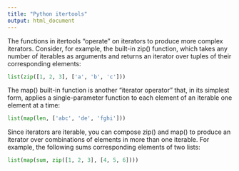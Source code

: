 ```yaml
---
title: "Python itertools"
output: html_document
---
```


The functions in itertools “operate” on iterators to produce more complex iterators. Consider, for example, the built-in zip() function, which takes any number of iterables as arguments and returns an iterator over tuples of their corresponding elements:

```python
list(zip([1, 2, 3], ['a', 'b', 'c']))
```

The map() built-in function is another “iterator operator” that, in its simplest form, applies a single-parameter function to each element of an iterable one element at a time:

```python
list(map(len, ['abc', 'de', 'fghi']))
```

Since iterators are iterable, you can compose zip() and map() to produce an iterator over combinations of elements in more than one iterable. For example, the following sums corresponding elements of two lists:

```python
list(map(sum, zip([1, 2, 3], [4, 5, 6])))

```

